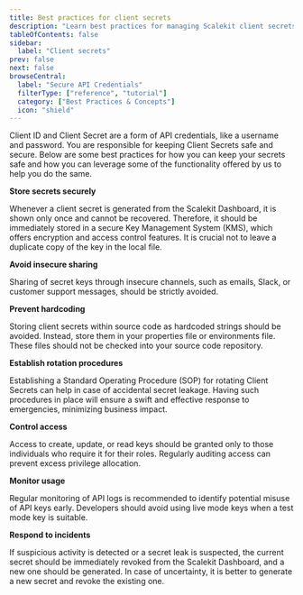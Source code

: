 ```yaml
---
title: Best practices for client secrets
description: "Learn best practices for managing Scalekit client secrets, including secure storage, rotation procedures, and access control to protect your SSO implementation."
tableOfContents: false
sidebar:
  label: "Client secrets"
prev: false
next: false
browseCentral:
  label: "Secure API Credentials"
  filterType: ["reference", "tutorial"]
  category: ["Best Practices & Concepts"]
  icon: "shield"
---
```



Client ID and Client Secret are a form of API credentials, like a username and password. You are responsible for keeping Client Secrets safe and secure. Below are some best practices for how you can keep your secrets safe and how you can leverage some of the functionality offered by us to help you do the same.

<CheckItem iconName="approve-check-circle"> **Store secrets securely** </CheckItem>

Whenever a client secret is generated from the Scalekit Dashboard, it is shown only once and cannot be recovered. Therefore, it should be immediately stored in a secure Key Management System (KMS), which offers encryption and access control features. It is crucial not to leave a duplicate copy of the key in the local file.

<CheckItem iconName="approve-check-circle"> **Avoid insecure sharing** </CheckItem>

Sharing of secret keys through insecure channels, such as emails, Slack, or customer support messages, should be strictly avoided.

<CheckItem iconName="approve-check-circle"> **Prevent hardcoding** </CheckItem>

Storing client secrets within source code as hardcoded strings should be avoided. Instead, store them in your properties file or environments file. These files should not be checked into your source code repository.

<CheckItem iconName="approve-check-circle"> **Establish rotation procedures** </CheckItem>

Establishing a Standard Operating Procedure (SOP) for rotating Client Secrets can help in case of accidental secret leakage. Having such procedures in place will ensure a swift and effective response to emergencies, minimizing business impact.

<CheckItem iconName="approve-check-circle"> **Control access** </CheckItem>

Access to create, update, or read keys should be granted only to those individuals who require it for their roles. Regularly auditing access can prevent excess privilege allocation.

<CheckItem iconName="approve-check-circle"> **Monitor usage** </CheckItem>

Regular monitoring of API logs is recommended to identify potential misuse of API keys early. Developers should avoid using live mode keys when a test mode key is suitable.

<CheckItem iconName="approve-check-circle"> **Respond to incidents** </CheckItem>

If suspicious activity is detected or a secret leak is suspected, the current secret should be immediately revoked from the Scalekit Dashboard, and a new one should be generated. In case of uncertainty, it is better to generate a new secret and revoke the existing one.
